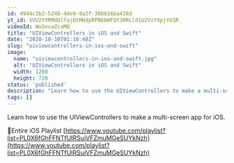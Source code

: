 ```yaml
---
id: 4944c3b2-5248-4de9-9a2f-36b616ba428d
yt_id: VVU2YVRMdUlfajQtMHdpRFN6bWFQY3RRLld1U2VzYVpjYU1R
videoId: WuSesaZcaMQ
title: "UIViewControllers in iOS and Swift"
date: "2020-10-10T01:10:48Z"
slug: "uiviewcontrollers-in-ios-and-swift"
image: 
  name: "uiviewcontrollers-in-ios-and-swift.jpg"
  alt: "UIViewControllers in iOS and Swift"
  width: 1280
  height: 720
status: 'published'
description: "Learn how to use the UIViewControllers to make a multi-screen app for iOS."
tags: []
---
```


Learn how to use the UIViewControllers to make a multi-screen app for iOS.

🔗Entire iOS Playlist 
[https://www.youtube.com/playlist?list=PL0X6fGhFFNTfUIRSuiVFZmuMGeSUYkNzh](https://www.youtube.com/playlist?list=PL0X6fGhFFNTfUIRSuiVFZmuMGeSUYkNzh)


